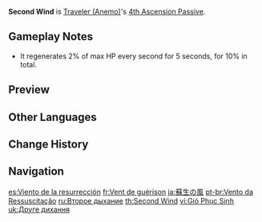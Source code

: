 {{Talent Infobox
|image         = Talent Second Wind.png
|character     = Traveler (Anemo)
|type          = 4th Ascension Passive
|info          = [[Palm Vortex]] kills regenerate 2% HP for 5s. This effect can only occur once every 5s.
|utility1      = Healing
}}
'''Second Wind''' is [[Traveler (Anemo)]]'s [[4th Ascension Passive]].

==Gameplay Notes==
*  It regenerates 2% of max HP every second for 5 seconds, for 10% in total.

==Preview==
{{Preview
|file    = Second Wind Preview
}}

==Other Languages==
{{Other Languages
|en      = Second Wind
|zhs     = 复苏之风
|zhs_rm  = Fùsū zhī Fēng
|zht     = 復甦之風
|zht_rm  = Fùsū zhī Fēng
|zh_tl   = Second Life Wind
|ja      = 蘇生の風
|ja_rm   = Sosei no Kaze
|ja_tl   = Wind of Revival
|ko      = 재생의 바람
|ko_rm   = Jaesaeng-ui Baram
|ko_tl   = Resurrect Wind
|es      = Viento de la resurrección
|es_tl   = Wind of Resurrection
|fr      = Vent de guérison
|fr_tl   = Wind of Healing
|ru      = Второе дыхание
|ru_tl   = Second Breath
|th      = Second Wind
|vi      = Gió Phục Sinh
|vi_tl   = Wind of Resurrection
|de      = Erneuter Wind
|de_tl   = Renewed Wind
|id      = Second Wind
|pt      = Vento da Ressuscitação
|pt_tl   = Wind of Resuscitation
|tr      = Taze Kan
|tr_tl   = Fresh Blood
|it      = Vento rigenerativo
|it_tl   = Regenerating Wind
}}

==Change History==
{{Change History|1.0}}
{{clr}}

==Navigation==
{{Talent Navbox|Traveler (Anemo)}}

[[es:Viento de la resurrección]]
[[fr:Vent de guérison]]
[[ja:蘇生の風]]
[[pt-br:Vento da Ressuscitação]]
[[ru:Второе дыхание]]
[[th:Second Wind]]
[[vi:Gió Phục Sinh]]
[[uk:Друге дихання]]